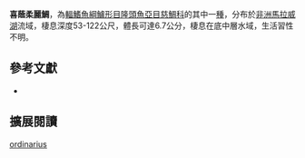 {{Speciesbox
| name = 喜蔭柔麗鯛
| status = NE
| status_system = IUCN3.1
| image = 
| image_width = 260px
| image_caption = 
| genus = Placidochromis
| species = ordinarius
| authority = [[Hanssens|Hanssens]], 2004
| synonyms = 
}}
'''喜蔭柔麗鯛'''，為[[輻鰭魚綱|輻鰭魚綱]][[鱸形目|鱸形目]][[隆頭魚亞目|隆頭魚亞目]][[慈鯛科|慈鯛科]]的其中一[[種|種]]，分布於[[非洲|非洲]][[馬拉威湖|馬拉威湖]]流域，棲息深度53-122公尺，體長可達6.7公分，棲息在底中層水域，生活習性不明。

== 參考文獻 ==
*{{FishBase_species|genus=Placidochromis|species=ordinarius|year=2013|month=4}}

== 擴展閱讀 ==
{{refbegin}}
{{wikispecies-inline|Placidochromis ordinarius|喜蔭柔麗鯛}}
{{refend}}
{{Taxonbar|from=Q5645049}}

[[Category:柔麗鯛屬|ordinarius]]


{{鱸形目小作品}}